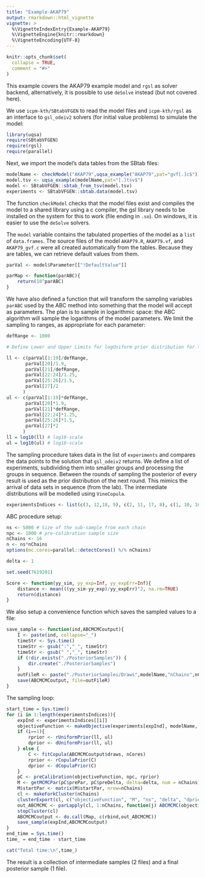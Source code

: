 ```yaml
---
title: "Example-AKAP79"
output: rmarkdown::html_vignette
vignette: >
  %\VignetteIndexEntry{Example-AKAP79}
  %\VignetteEngine{knitr::rmarkdown}
  %\VignetteEncoding{UTF-8}
---
```


```r
knitr::opts_chunk$set(
  collapse = TRUE,
  comment = "#>"
)
```

This example covers the AKAP79 example model and `rgsl` as solver
backend, alternatively, it is possible to use `deSolve` instead (but
not covered here).

We use `icpm-kth/SBtabVFGEN` to read the model files and `icpm-kth/rgsl` as an
interface to `gsl_odeiv2` solvers (for initial value problems) to simulate the model:

```r
library(uqsa)
require(SBtabVFGEN)
require(rgsl)
require(parallel)
```

Next, we import the model's data tables from the SBtab files:

```r
modelName <- checkModel("AKAP79",uqsa_example("AKAP79",pat="gvf[.]c$"))
model.tsv <- uqsa_example(modelName,pat="[.]tsv$")
model <- SBtabVFGEN::sbtab_from_tsv(model.tsv)
experiments <- SBtabVFGEN::sbtab.data(model.tsv)
```

The function `checkModel` checks that the model files exist and
compiles the model to a shared library using a c compiler, the gsl
library needs to be installed on the system for this to work (file
ending in `.so`). On windows, it is easier to use the `deSolve`
solvers.

The `model` variable contains the tabulated properties of the model as
a `list` of `data.frames`. The source files of the model `AKAP79.R`,
`AKAP79.vf`, and `AKAP79_gvf.c` were all created automatically from
the tables. Because they are tables, we can retrieve default values
from them.

```r
parVal <- model$Parameter[["!DefaultValue"]]

parMap <- function(parABC){
	return(10^parABC)
}
```

We have also defined a function that will transform the sampling
variables `parABC` used by the ABC method into something that the model will accept as parameters. The plan
is to sample in logarithmic space: the ABC algorithm will sample the
logarithms of the model parameters. We limit the sampling to ranges,
as appropriate for each parameter:

```r
defRange <- 1000

# Define Lower and Upper Limits for logUniform prior distribution for the parameters

ll <- c(parVal[1:19]/defRange,
       parVal[20]/1.9,
       parVal[21]/defRange,
       parVal[22:24]/1.25,
       parVal[25:26]/1.5,
       parVal[27]/2
      )
ul <- c(parVal[1:19]*defRange,
       parVal[20]*1.9,
       parVal[21]*defRange,
       parVal[22:24]*1.25,
       parVal[25:26]*1.5,
       parVal[27]*2
      )
ll = log10(ll) # log10-scale
ul = log10(ul) # log10-scale
```

The sampling procedure takes data in the list of `experiments` and
compares the data points to the solution that `gsl_odeiv2` returns. We
define a list of experiments, subdividing them into smaller groups and
processing the groups in sequence. Between the rounds of sampling the
posterior of every result is used as the prior distribution of the
next round. This mimics the arrival of data sets in sequence (from the
lab). The intermediate distributions will be modelled using
`VineCopula`.

```r
experimentsIndices <- list(c(3, 12,18, 9), c(2, 11, 17, 8), c(1, 10, 16, 7))
```

ABC procedure setup:

```r
ns <- 5000 # Size of the sub-sample from each chain
npc <- 1000 # pre-calibration sample size
nChains <- 16
n <- ns*nChains
options(mc.cores=parallel::detectCores() %/% nChains)

delta <- 1

set.seed(7619201)

Score <- function(yy_sim, yy_exp=Inf, yy_expErr=Inf){
	distance <- mean(((yy_sim-yy_exp)/yy_expErr)^2, na.rm=TRUE)
	return(distance)
}
```

We also setup a convenience function which saves the sampled values to a file:

```r
save_sample <- function(ind,ABCMCMCoutput){
	I <- paste(ind, collapse="_")
	timeStr <- Sys.time()
	timeStr <- gsub(":","_", timeStr)
	timeStr <- gsub(" ","_", timeStr)
	if (!dir.exists("./PosteriorSamples")) {
		dir.create("./PosteriorSamples")
	}
	outFileR <- paste("./PosteriorSamples/Draws",modelName,"nChains",nChains,"ns",ns,"npc",npc,I,timeStr,".RData",collapse="_",sep="_")
	save(ABCMCMCoutput, file=outFileR)
}
```

The sampling loop:

```r
start_time = Sys.time()
for (i in 1:length(experimentsIndices)){
	expInd <- experimentsIndices[[i]]
	objectiveFunction <- makeObjective(experiments[expInd], modelName, Score, parMap)
	if (i==1){
		rprior <- rUniformPrior(ll, ul)
		dprior <- dUniformPrior(ll, ul)
	} else {
		C <- fitCopula(ABCMCMCoutput$draws, nCores)
		rprior <- rCopulaPrior(C)
		dprior <- dCopulaPrior(C)
	}
	pC <- preCalibration(objectiveFunction, npc, rprior)
	M <- getMCMCPar(pC$prePar, pC$preDelta, delta=delta, num = nChains)
	M$startPar <- matrix(M$startPar, nrow=nChains)
	cl <- makeForkCluster(nChains)
	clusterExport(cl, c("objectiveFunction", "M", "ns", "delta", "dprior", "acceptanceProbability"))
	out_ABCMCMC <- parLapply(cl, 1:nChains, function(j) ABCMCMC(objectiveFunction, M$startPar[j,], ns, M$Sigma, delta, dprior, acceptanceProbability))
	stopCluster(cl)
	ABCMCMCoutput <- do.call(Map, c(rbind,out_ABCMCMC))
	save_sample(expInd,ABCMCMCoutput)
}
end_time = Sys.time()
time_ = end_time - start_time

cat("Total time:\n",time_)
```

The result is a collection of intermediate samples (2 files) and a final posterior sample (1 file).
